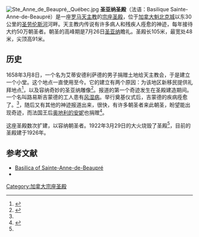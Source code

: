 [[Image:Ste_Anne_de_Beaupré,_Québec.jpg|thumb]] 
'''圣亚纳圣殿'''（法语：Basilique Sainte-Anne-de-Beaupré）是一座[[罗马天主教|罗马天主教]]的[[宗座圣殿|宗座圣殿]]，位于[[加拿大|加拿大]][[魁北克城|魁北克城]]以东30公里的[[圣劳伦斯河|圣劳伦斯河]]河畔。天主教内传说有许多病人和残疾人痊愈的神迹，每年接待大约50万朝圣者。朝圣的高峰期是7月26日[[圣亚纳|圣亚纳]]瞻礼。圣殿长105米，最宽处48米，尖顶高91米。

==历史==
1658年3月8日，一个名为艾蒂安德利萨德的男子捐赠土地给天主教会，于是建立一个小堂。这个地点一直使用至今。它的建立有两个原因：为该地区新移民提供礼拜地点<ref name="Lebel">{{Citation | last1 = Lebel | first1 = Jean-Marie | last2 = Ostiguy | first2 = Birgitte  | title = Saint Anne de Beaupré: An Inspiration | publisher = Les Editions du Chien Rouge  | year = 1999 }}</ref>，以及容纳奇妙的圣亚纳雕像<ref name="SD">{{cite web | author = Sacred Destinations | title = Basilica of Sainte-Anne de Beaupré, Quebec | url = http://www.sacred-destinations.com/canada/sainte-anne-de-beaupre.htm | accessdate = 2007-03-24 | archive-date = 2010-01-02 | archive-url = https://web.archive.org/web/20100102073825/http://sacred-destinations.com/canada/sainte-anne-de-beaupre.htm | dead-url = no }}</ref>。报道的第一个奇迹发生在圣殿建造期间。一个名叫路易斯吉蒙德的工人患有[[风湿病|风湿病]]。举行奠基仪式后，吉蒙德的疾病痊愈了。<ref name="Lebel" />，随后又有其他的神迹报道出来，很快，有许多朝圣者来此朝圣，盼望能出现奇迹，而法国王后[[奥地利的安妮|奥地利的安妮]]也捐赠<ref name="Canadian Encyc">{{cite encyclopedia 
 |last=Morinis 
 |first=Alan 
 |title=Pilgrimage 
 |encyclopedia=Canadian Encyclopaedia 
 |url=http://www.thecanadianencyclopedia.com/index.cfm?PgNm=TCE&Params=A1ARTA0006291 
 |accessdate=2007-03-24 
 |deadurl=yes 
 |archiveurl=https://web.archive.org/web/20070930033706/http://www.thecanadianencyclopedia.com/index.cfm?PgNm=TCE&Params=A1ARTA0006291 
 |archivedate=2007-09-30 
 }}</ref>。

这座圣殿数次扩建，以容纳朝圣者。1922年3月29日的大火烧毁了圣殿<ref name="Lebel" />，目前的圣殿建于1926年。

== 参考文献 ==
{{Reflist}}
* [https://web.archive.org/web/20091126023919/http://www.ssadb.qc.ca/en/index.htm  Basilica of Sainte-Anne-de-Beaupré]
*{{cite news |first=Mark |last=Cardwell |title=Basilica a shrine for miracles |url=http://www.canada.com/montrealgazette/news/story.html?id=ad0d06d6-b8db-49ef-b463-7699f49786cf |work=Montreal Gazette |publisher=canada.com |date=2008-03-22 |accessdate=2008-03-22 |deadurl=yes |archiveurl=https://web.archive.org/web/20090905194300/http://www.canada.com/montrealgazette/news/story.html?id=ad0d06d6-b8db-49ef-b463-7699f49786cf |archivedate=2009-09-05 }} 
{{commonscat|Basilique Sainte-Anne-de-Beaupré}}

{{coord|47|01|26.69|N|70|55|42.46|W|region:CA-QC_type:landmark_source:dewiki|display=title}}

[[Category:加拿大宗座圣殿|Category:加拿大宗座圣殿]]